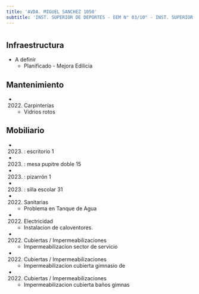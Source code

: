 ```yaml
---
title: 'AVDA. MIGUEL SANCHEZ 1050'
subtitle: 'INST. SUPERIOR DE DEPORTES - EEM N° 03/10° - INST. SUPERIOR DE EDUCACIÓN FÍSICA N° 01 DR. ENRIQUE ROMERO BREST'
---
```


#
## Infraestructura

* A definir 
    + Planificado - Mejora Edilicia 


## Mantenimiento

*  (2022) Carpinterías 
    + Vidrios rotos


## Mobiliario

*  (2023) : escritorio 1 

*  (2023) : mesa pupitre doble 15 

*  (2023) : pizarrón 1 

*  (2023) : silla escolar 31 




*  (2022) Sanitarias 
    + Problema en Tanque de Agua

*  (2022) Electricidad 
    + Instalacion de caloventores.

*  (2022) Cubiertas / Impermeabilizaciones 
    + Impermeabilizacion sector de servicio

*  (2022) Cubiertas / Impermeabilizaciones 
    + Impermeabilizacion cubierta gimnasio de

*  (2022) Cubiertas / Impermeabilizaciones 
    + Impermeabilizacion cubierta baños gimnas







